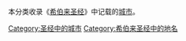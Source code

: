 本分类收录《[[希伯来圣经|希伯来圣经]]》中记载的[[城市|城市]]。
{{Commonscat|Biblical maps}}

[[Category:圣经中的城市|Category:圣经中的城市]]
[[Category:希伯来圣经中的地名|Category:希伯来圣经中的地名]]